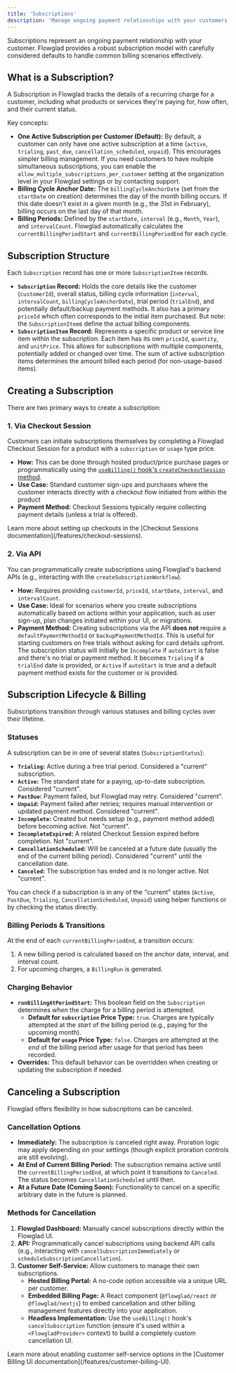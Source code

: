 ```yaml
---
title: 'Subscriptions'
description: 'Manage ongoing payment relationships with your customers using Flowglad Subscriptions.'
---
```


Subscriptions represent an ongoing payment relationship with your customer. Flowglad provides a robust subscription model with carefully considered defaults to handle common billing scenarios effectively.

## What is a Subscription?

A Subscription in Flowglad tracks the details of a recurring charge for a customer, including what products or services they're paying for, how often, and their current status.

Key concepts:

*   **One Active Subscription per Customer (Default):** By default, a customer can only have one active subscription at a time (`active`, `trialing`, `past_due`, `cancellation_scheduled`, `unpaid`). This encourages simpler billing management. If you need customers to have multiple simultaneous subscriptions, you can enable the `allow_multiple_subscriptions_per_customer` setting at the organization level in your Flowglad settings or by contacting support.
*   **Billing Cycle Anchor Date:** The `billingCycleAnchorDate` (set from the `startDate` on creation) determines the day of the month billing occurs. If this date doesn't exist in a given month (e.g., the 31st in February), billing occurs on the last day of that month.
*   **Billing Periods:** Defined by the `startDate`, `interval` (e.g., `Month`, `Year`), and `intervalCount`. Flowglad automatically calculates the `currentBillingPeriodStart` and `currentBillingPeriodEnd` for each cycle.

## Subscription Structure

Each `Subscription` record has one or more `SubscriptionItem` records.

*   **`Subscription` Record:** Holds the core details like the customer (`customerId`), overall status, billing cycle information (`interval`, `intervalCount`, `billingCycleAnchorDate`), trial period (`trialEnd`), and potentially default/backup payment methods. It also has a primary `priceId` which often corresponds to the initial item purchased. But note: the `SubscriptionItem`s define the actual billing components.
*   **`SubscriptionItem` Record:** Represents a specific product or service line item within the subscription. Each item has its own `priceId`, `quantity`, and `unitPrice`. This allows for subscriptions with multiple components, potentially added or changed over time. The sum of active subscription items determines the amount billed each period (for non-usage-based items).

## Creating a Subscription

There are two primary ways to create a subscription:

### 1. Via Checkout Session

Customers can initiate subscriptions themselves by completing a Flowglad Checkout Session for a product with a `subscription` or `usage` type price.

*   **How:** This can be done through hosted product/price purchase pages or programmatically using the [`useBilling()` hook's `createCheckoutSession` method](/features/checkout-sessions#using-usebilling-hook).
*   **Use Case:** Standard customer sign-ups and purchases where the customer interacts directly with a checkout flow initiated from within the product
*   **Payment Method:** Checkout Sessions typically require collecting payment details (unless a trial is offered).

<Info>
  Learn more about setting up checkouts in the [Checkout Sessions documentation](/features/checkout-sessions).
</Info>

### 2. Via API

You can programmatically create subscriptions using Flowglad's backend APIs (e.g., interacting with the `createSubscriptionWorkflow`).

*   **How:** Requires providing `customerId`, `priceId`, `startDate`, `interval`, and `intervalCount`.
*   **Use Case:** Ideal for scenarios where you create subscriptions automatically based on actions within your application, such as user sign-up, plan changes initiated within your UI, or migrations.
*   **Payment Method:** Creating subscriptions via the API **does not** require a `defaultPaymentMethodId` or `backupPaymentMethodId`. This is useful for starting customers on free trials without asking for card details upfront. The subscription status will initially be `Incomplete` if `autoStart` is false and there's no trial or payment method. It becomes `Trialing` if a `trialEnd` date is provided, or `Active` if `autoStart` is true and a default payment method exists for the customer or is provided.

## Subscription Lifecycle & Billing

Subscriptions transition through various statuses and billing cycles over their lifetime.

### Statuses

A subscription can be in one of several states (`SubscriptionStatus`):

*   **`Trialing`:** Active during a free trial period. Considered a "current" subscription.
*   **`Active`:** The standard state for a paying, up-to-date subscription. Considered "current".
*   **`PastDue`:** Payment failed, but Flowglad may retry. Considered "current".
*   **`Unpaid`:** Payment failed after retries; requires manual intervention or updated payment method. Considered "current".
*   **`Incomplete`:** Created but needs setup (e.g., payment method added) before becoming active. Not "current".
*   **`IncompleteExpired`:** A related Checkout Session expired before completion. Not "current".
*   **`CancellationScheduled`:** Will be canceled at a future date (usually the end of the current billing period). Considered "current" until the cancellation date.
*   **`Canceled`:** The subscription has ended and is no longer active. Not "current".

You can check if a subscription is in any of the "current" states (`Active`, `PastDue`, `Trialing`, `CancellationScheduled`, `Unpaid`) using helper functions or by checking the status directly.

### Billing Periods & Transitions

At the end of each `currentBillingPeriodEnd`, a transition occurs:
1.  A new billing period is calculated based on the anchor date, interval, and interval count.
2.  For upcoming charges, a `BillingRun` is generated.

### Charging Behavior

*   **`runBillingAtPeriodStart`:** This boolean field on the `Subscription` determines *when* the charge for a billing period is attempted.
    *   **Default for `subscription` Price Type:** `true`. Charges are typically attempted at the *start* of the billing period (e.g., paying for the upcoming month).
    *   **Default for `usage` Price Type:** `false`. Charges are attempted at the *end* of the billing period after usage for that period has been recorded.
*   **Overrides:** This default behavior can be overridden when creating or updating the subscription if needed.

## Canceling a Subscription

Flowglad offers flexibility in how subscriptions can be canceled.

### Cancellation Options

*   **Immediately:** The subscription is canceled right away. Proration logic may apply depending on your settings (though explicit proration controls are still evolving).
*   **At End of Current Billing Period:** The subscription remains active until the `currentBillingPeriodEnd`, at which point it transitions to `Canceled`. The status becomes `CancellationScheduled` until then.
*   **At a Future Date (Coming Soon):** Functionality to cancel on a specific arbitrary date in the future is planned.

### Methods for Cancellation

1.  **Flowglad Dashboard:** Manually cancel subscriptions directly within the Flowglad UI.
2.  **API:** Programmatically cancel subscriptions using backend API calls (e.g., interacting with `cancelSubscriptionImmediately` or `scheduleSubscriptionCancellation`).
3.  **Customer Self-Service:** Allow customers to manage their own subscriptions.
    *   **Hosted Billing Portal:** A no-code option accessible via a unique URL per customer.
    *   **Embedded Billing Page:** A React component (`@flowglad/react` or `@flowglad/nextjs`) to embed cancellation and other billing management features directly into your application.
    *   **Headless Implementation:** Use the `useBilling()` hook's `cancelSubscription` function (ensure it's used within a `<FlowgladProvider>` context) to build a completely custom cancellation UI.

<Info>
  Learn more about enabling customer self-service options in the [Customer Billing UI documentation](/features/customer-billing-UI).
</Info>